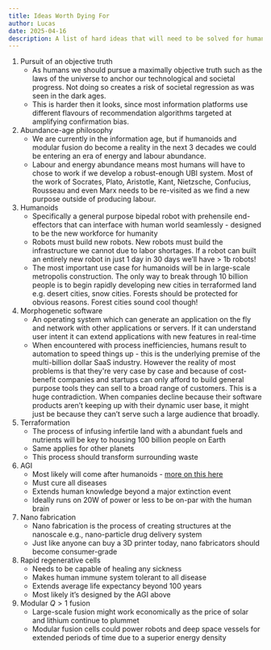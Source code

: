 ```yaml
---
title: Ideas Worth Dying For
author: Lucas
date: 2025-04-16
description: A list of hard ideas that will need to be solved for humanity to pass through all the great filters - ranked by difficulty. Adding to these as I go.
---
```


1. Pursuit of an objective truth
    - As humans we should pursue a maximally objective truth such as the laws of the universe to anchor our technological and societal progress. Not doing so creates a risk of societal regression as was seen in the dark ages.
    - This is harder then it looks, since most information platforms use different flavours of recommendation algorithms targeted at amplifying confirmation bias.
2. Abundance-age philosophy
    - We are currently in the information age, but if humanoids and modular fusion do become a reality in the next 3 decades we could be entering an era of energy and labour abundance.
    - Labour and energy abundance means most humans will have to chose to work if we develop a robust-enough UBI system. Most of the work of Socrates, Plato, Aristotle, Kant, Nietzsche, Confucius, Rousseau and even Marx needs to be re-visited as we find a new purpose outside of producing labour.
3. Humanoids
    - Specifically a general purpose bipedal robot with prehensile end-effectors that can interface with human world seamlessly - designed to be the new workforce for humanity
    - Robots must build new robots. New robots must build the infrastructure we cannot due to labor shortages. If a robot can built an entirely new robot in just 1 day in 30 days we’ll have > 1b robots!
    - The most important use case for humanoids will be in large-scale metropolis construction. The only way to break through 10 billion people is to begin rapidly developing new cities in terraformed land e.g. desert cities, snow cities. Forests should be protected for obvious reasons. Forest cities sound cool though!
4. Morphogenetic software
    - An operating system which can generate an application on the fly and network with other applications or servers. If it can understand user intent it can extend applications with new features in real-time
    - When encountered with process inefficiencies, humans result to automation to speed things up - this is the underlying premise of the multi-billion dollar SaaS industry. However the reality of most problems is that they're very case by case and because of cost-benefit companies and startups can only afford to build general purpose tools they can sell to a broad range of customers. This is a huge contradiction. When companies decline because their software products aren’t keeping up with their dynamic user base, it might just be because they can’t serve such a large audience that broadly.
5. Terraformation
    - The process of infusing infertile land with a abundant fuels and nutrients will be key to housing 100 billion people on Earth
    - Same applies for other planets
    - This process should transform surrounding waste
6. AGI
    - Most likely will come after humanoids - [more on this here](https://maybelucas.com/posts/hippocampus/)
    - Must cure all diseases
    - Extends human knowledge beyond a major extinction event
    - Ideally runs on 20W of power or less to be on-par with the human brain
7. Nano fabrication
    - Nano fabrication is the process of creating structures at the nanoscale e.g., nano-particle drug delivery system
    - Just like anyone can buy a 3D printer today, nano fabricators should become consumer-grade
8. Rapid regenerative cells
    - Needs to be capable of healing any sickness
    - Makes human immune system tolerant to all disease
    - Extends average life expectancy beyond 100 years
    - Most likely it’s designed by the AGI above
9. Modular $Q> 1$ fusion
    - Large-scale fusion might work economically as the price of solar and lithium continue to plummet
    - Modular fusion cells could power robots and deep space vessels for extended periods of time due to a superior energy density